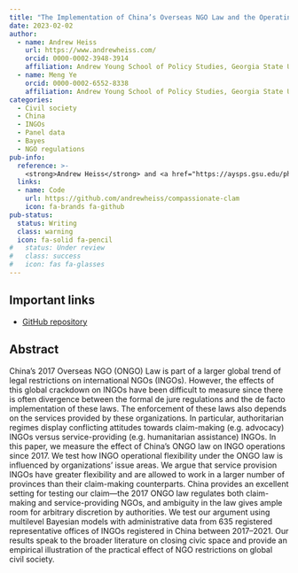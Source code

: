 ```yaml
---
title: "The Implementation of China’s Overseas NGO Law and the Operating Space for International Civil Society"
date: 2023-02-02
author:
  - name: Andrew Heiss
    url: https://www.andrewheiss.com/
    orcid: 0000-0002-3948-3914
    affiliation: Andrew Young School of Policy Studies, Georgia State University
  - name: Meng Ye
    orcid: 0000-0002-6552-8338
    affiliation: Andrew Young School of Policy Studies, Georgia State University
categories: 
  - Civil society
  - China
  - INGOs
  - Panel data
  - Bayes
  - NGO regulations
pub-info:
  reference: >-
    <strong>Andrew Heiss</strong> and <a href="https://aysps.gsu.edu/phd-student/ye-meng/">Meng Ye</a>, “The Implementation of China’s Overseas NGO Law and the Operating Space for International Civil Society”
  links:
  - name: Code
    url: https://github.com/andrewheiss/compassionate-clam
    icon: fa-brands fa-github
pub-status: 
  status: Writing
  class: warning
  icon: fa-solid fa-pencil
#   status: Under review
#   class: success
#   icon: fas fa-glasses
---
```


## Important links

- [GitHub repository](https://github.com/andrewheiss/compassionate-clam)


## Abstract

China’s 2017 Overseas NGO (ONGO) Law is part of a larger global trend of legal restrictions on international NGOs (INGOs). However, the effects of this global crackdown on INGOs have been difficult to measure since there is often divergence between the formal de jure regulations and the de facto implementation of these laws. The enforcement of these laws also depends on the services provided by these organizations. In particular, authoritarian regimes display conflicting attitudes towards claim-making (e.g. advocacy) INGOs versus service-providing (e.g. humanitarian assistance) INGOs. In this paper, we measure the effect of China’s ONGO law on INGO operations since 2017. We test how INGO operational flexibility under the ONGO law is influenced by organizations’ issue areas. We argue that service provision INGOs have greater flexibility and are allowed to work in a larger number of provinces than their claim-making counterparts. China provides an excellent setting for testing our claim—the 2017 ONGO law regulates both claim-making and service-providing NGOs, and ambiguity in the law gives ample room for arbitrary discretion by authorities. We test our argument using multilevel Bayesian models with administrative data from 635 registered representative offices of INGOs registered in China between 2017–2021. Our results speak to the broader literature on closing civic space and provide an empirical illustration of the practical effect of NGO restrictions on global civil society.
